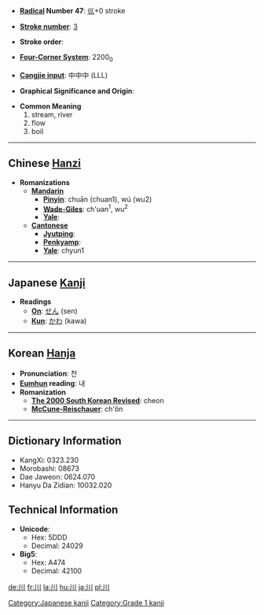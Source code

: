 * '''[[Wiktionary:Chinese radical index| Radical]] Number 47''': [[Wiktionary:Chinese radical index 巛|巛]]+0 stroke

* '''[[Wiktionary:Chinese total strokes index|Stroke number]]''': [[Wiktionary:Chinese total strokes index 3|3]]

* '''Stroke order''': 

* '''[[Wiktionary:Chinese four corner index|Four-Corner System]]''': 2200<sub>0</sub>

* '''[[Wiktionary:Chinese Cangjie index|Cangjie input]]''': 中中中 (LLL)

* '''Graphical Significance and Origin''': 

* '''Common Meaning'''
*#stream, river
*# flow
*# boil


----

== Chinese [[Hanzi]] ==

* '''Romanizations'''
** '''[[Mandarin]]'''
*** '''[[Pinyin]]''': chuān (chuan1), wú (wu2)
*** '''[[Wade-Giles]]''': ch'uan<sup>1</sup>, wu<sup>2</sup>
*** '''[[Yale]]''': 
** '''[[Cantonese]]'''
*** '''[[Jyutping]]''':
*** '''[[Penkyamp]]''': 
*** '''[[Yale]]''': chyun1


----

== Japanese [[Kanji]] ==

* '''Readings'''
** '''[[On]]''': [[せん]] (sen)
** '''[[Kun]]''': [[かわ]] (kawa)


----

== Korean [[Hanja]] ==

* '''Pronunciation''': 천
* '''[[Eumhun]] reading''': 내
* '''Romanization'''
** '''[[The 2000 South Korean Revised Romanization|The 2000 South Korean Revised]]''': cheon
** '''[[McCune-Reischauer]]''': ch'ŏn

----

== Dictionary Information ==

* KangXi: 0323.230
* Morobashi: 08673
* Dae Jaweon: 0624.070
* Hanyu Da Zidian: 10032.020

== Technical Information ==

* '''Unicode''':
** Hex: 5DDD
** Decimal: 24029
* '''Big5''':
** Hex: A474
** Decimal: 42100


[[Category:Japanese kanji]]
[[Category:Grade 1 kanji]]

[[de:川]]
[[fr:川]]
[[la:川]]
[[hu:川]]
[[ja:川]]
[[pl:川]]